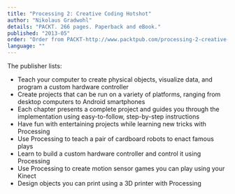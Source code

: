 ```yaml
---
title: "Processing 2: Creative Coding Hotshot"
author: "Nikolaus Gradwohl"
details: "PACKT. 266 pages. Paperback and eBook."
published: "2013-05"
order: "Order from PACKT-http://www.packtpub.com/processing-2-creative-coding-hotshot/book"
language: ""
---
```


The publisher lists:

- Teach your computer to create physical objects, visualize data, and program a custom hardware controller
- Create projects that can be run on a variety of platforms, ranging from desktop computers to Android smartphones
- Each chapter presents a complete project and guides you through the implementation using easy-to-follow, step-by-step instructions
- Have fun with entertaining projects while learning new tricks with Processing
- Use Processing to teach a pair of cardboard robots to enact famous plays
- Learn to build a custom hardware controller and control it using Processing
- Use Processing to create motion sensor games you can play using your Kinect
- Design objects you can print using a 3D printer with Processing
